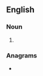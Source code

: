 ==English==

===Noun===
{{head|en|noun plural form}}

# {{plural of|monist|lang=en}}

===Anagrams===
* {{anagrams|en|a=imnosst|Stimson|inmosts|omnists}}